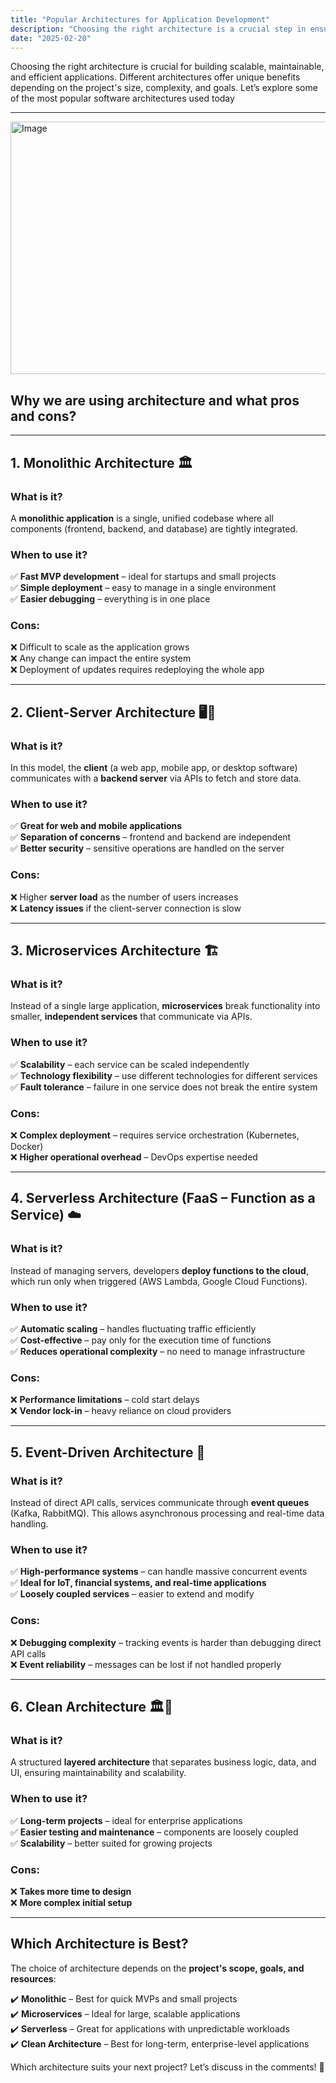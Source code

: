```yaml
---
title: "Popular Architectures for Application Development"
description: "Choosing the right architecture is a crucial step in ensuring the future success of your application."
date: "2025-02-20"
---
```


Choosing the right architecture is crucial for building scalable, maintainable, and efficient applications. Different architectures offer unique benefits depending on the project's size, complexity, and goals. Let’s explore some of the most popular software architectures used today

---

<Image src="/blog-post-top-architecture.png" width="718" height="404" alt="Image" />

## Why we are using architecture and what pros and cons?


---

## **1. Monolithic Architecture** 🏛️  
### **What is it?**  
A **monolithic application** is a single, unified codebase where all components (frontend, backend, and database) are tightly integrated.  

### **When to use it?**  
✅ **Fast MVP development** – ideal for startups and small projects  
✅ **Simple deployment** – easy to manage in a single environment  
✅ **Easier debugging** – everything is in one place  

### **Cons:**  
❌ Difficult to scale as the application grows  
❌ Any change can impact the entire system  
❌ Deployment of updates requires redeploying the whole app  

---

## **2. Client-Server Architecture** 🖥️📱  
### **What is it?**  
In this model, the **client** (a web app, mobile app, or desktop software) communicates with a **backend server** via APIs to fetch and store data.  

### **When to use it?**  
✅ **Great for web and mobile applications**  
✅ **Separation of concerns** – frontend and backend are independent  
✅ **Better security** – sensitive operations are handled on the server  

### **Cons:**  
❌ Higher **server load** as the number of users increases  
❌ **Latency issues** if the client-server connection is slow  

---

## **3. Microservices Architecture** 🏗️  
### **What is it?**  
Instead of a single large application, **microservices** break functionality into smaller, **independent services** that communicate via APIs.  

### **When to use it?**  
✅ **Scalability** – each service can be scaled independently  
✅ **Technology flexibility** – use different technologies for different services  
✅ **Fault tolerance** – failure in one service does not break the entire system  

### **Cons:**  
❌ **Complex deployment** – requires service orchestration (Kubernetes, Docker)  
❌ **Higher operational overhead** – DevOps expertise needed  

---

## **4. Serverless Architecture (FaaS – Function as a Service)** ☁️  
### **What is it?**  
Instead of managing servers, developers **deploy functions to the cloud**, which run only when triggered (AWS Lambda, Google Cloud Functions).  

### **When to use it?**  
✅ **Automatic scaling** – handles fluctuating traffic efficiently  
✅ **Cost-effective** – pay only for the execution time of functions  
✅ **Reduces operational complexity** – no need to manage infrastructure  

### **Cons:**  
❌ **Performance limitations** – cold start delays  
❌ **Vendor lock-in** – heavy reliance on cloud providers  

---

## **5. Event-Driven Architecture** 🔄  
### **What is it?**  
Instead of direct API calls, services communicate through **event queues** (Kafka, RabbitMQ). This allows asynchronous processing and real-time data handling.  

### **When to use it?**  
✅ **High-performance systems** – can handle massive concurrent events  
✅ **Ideal for IoT, financial systems, and real-time applications**  
✅ **Loosely coupled services** – easier to extend and modify  

### **Cons:**  
❌ **Debugging complexity** – tracking events is harder than debugging direct API calls  
❌ **Event reliability** – messages can be lost if not handled properly  

---

## **6. Clean Architecture** 🏛️🔄  
### **What is it?**  
A structured **layered architecture** that separates business logic, data, and UI, ensuring maintainability and scalability.  

### **When to use it?**  
✅ **Long-term projects** – ideal for enterprise applications  
✅ **Easier testing and maintenance** – components are loosely coupled  
✅ **Scalability** – better suited for growing projects  

### **Cons:**  
❌ **Takes more time to design**  
❌ **More complex initial setup**  

---

## **Which Architecture is Best?**  
The choice of architecture depends on the **project's scope, goals, and resources**:  

✔️ **Monolithic** – Best for quick MVPs and small projects  
✔️ **Microservices** – Ideal for large, scalable applications  
✔️ **Serverless** – Great for applications with unpredictable workloads  
✔️ **Clean Architecture** – Best for long-term, enterprise-level applications  

Which architecture suits your next project? Let’s discuss in the comments! 🚀